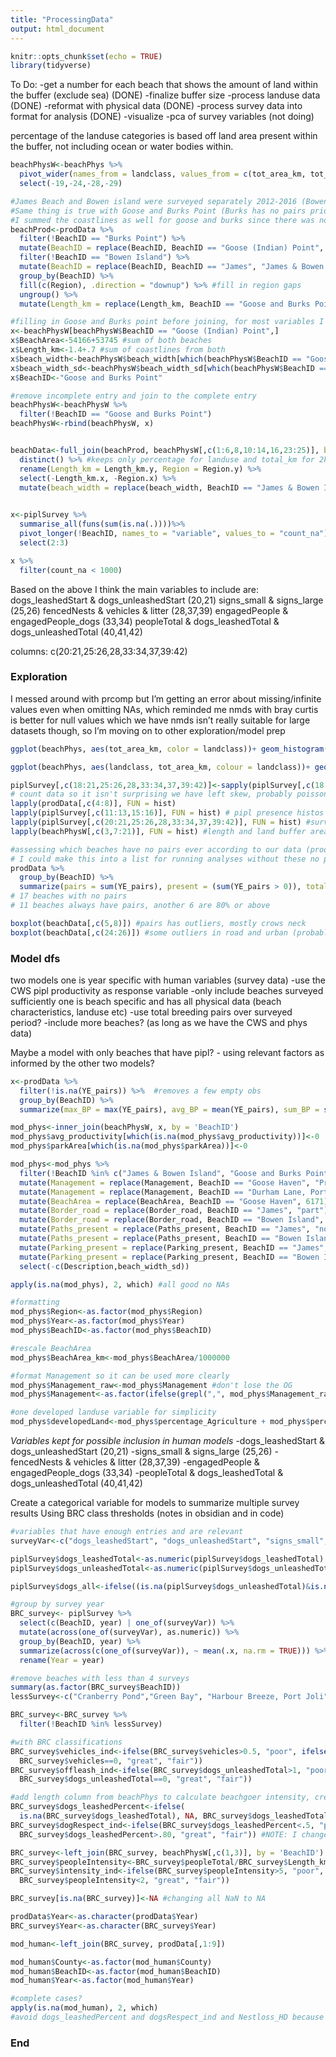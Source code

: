 ```yaml
---
title: "ProcessingData"
output: html_document
---
```


```r
knitr::opts_chunk$set(echo = TRUE)
library(tidyverse)
```

To Do:
-get a number for each beach that shows the amount of land within the buffer (exclude sea) (DONE)
-finalize buffer size
-process landuse data (DONE)
-reformat with physical data (DONE)
-process survey data into format for analysis (DONE)
-visualize
-pca of survey variables (not doing)


percentage of the landuse categories is based off land area present within the buffer, not including ocean or water bodies within.

```r
beachPhysW<-beachPhys %>% 
  pivot_wider(names_from = landclass, values_from = c(tot_area_km, tot_area, percentage)) %>% 
  select(-19,-24,-28,-29)

#James Beach and Bowen island were surveyed separately 2012-2016 (Bowen island had no pairs) Remove Bowen island and rename James as James and Bowen Island
#Same thing is true with Goose and Burks Point (Burks has no pairs prior to the joining of the sites in 2017)
#I summed the coastlines as well for goose and burks since there was no coastline measurement
beachProd<-prodData %>%
  filter(!BeachID == "Burks Point") %>% 
  mutate(BeachID = replace(BeachID, BeachID == "Goose (Indian) Point", "Goose and Burks Point")) %>% 
  filter(!BeachID == "Bowen Island") %>% 
  mutate(BeachID = replace(BeachID, BeachID == "James", "James & Bowen Island")) %>% 
  group_by(BeachID) %>% 
  fill(c(Region), .direction = "downup") %>% #fill in region gaps
  ungroup() %>% 
  mutate(Length_km = replace(Length_km, BeachID == "Goose and Burks Point", 2.1)) #Goose pt = .7 Burks = 1.4, 2.1 total

#filling in Goose and Burks point before joining, for most variables I will use the goose Point data (urban land, pop dens etc)
x<-beachPhysW[beachPhysW$BeachID == "Goose (Indian) Point",]
x$BeachArea<-54166+53745 #sum of both beaches
x$Length_km<-1.4+.7 #sum of coastlines from both
x$beach_width<-beachPhysW$beach_width[which(beachPhysW$BeachID == "Goose and Burks Point")]
x$beach_width_sd<-beachPhysW$beach_width_sd[which(beachPhysW$BeachID == "Goose and Burks Point")]
x$BeachID<-"Goose and Burks Point"

#remove incomplete entry and join to the complete entry
beachPhysW<-beachPhysW %>% 
  filter(!BeachID == "Goose and Burks Point")
beachPhysW<-rbind(beachPhysW, x)


beachData<-full_join(beachProd, beachPhysW[,c(1:6,8,10:14,16,23:25)], by = c('BeachID')) %>% 
  distinct() %>% #keeps only percentage for landuse and total_km for 2km beach buffer
  rename(Length_km = Length_km.y, Region = Region.y) %>% 
  select(-Length_km.x, -Region.x) %>% 
  mutate(beach_width = replace(beach_width, BeachID == "James & Bowen Island", beachPhysW$beach_width[beachPhysW$BeachID== "James"]))  # the only missing value between the grouped and alone beaches
 

x<-piplSurvey %>% 
  summarise_all(funs(sum(is.na(.))))%>%
  pivot_longer(!BeachID, names_to = "variable", values_to = "count_na") %>% 
  select(2:3)

x %>% 
  filter(count_na < 1000)
```
Based on the above I think the main variables to include are:
dogs_leashedStart & dogs_unleashedStart (20,21)
signs_small & signs_large (25,26)
fencedNests & vehicles & litter (28,37,39)
engagedPeople & engagedPeople_dogs (33,34)
peopleTotal & dogs_leashedTotal & dogs_unleashedTotal (40,41,42)

columns: c(20:21,25:26,28,33:34,37,39:42)

### Exploration
I messed around with prcomp but I'm getting an error about missing/infinite values even when omitting NAs, which reminded me nmds with bray curtis is better for null values which we have
nmds isn't really suitable for large datasets though, so I'm moving on to other exploration/model prep

```r
ggplot(beachPhys, aes(tot_area_km, color = landclass))+ geom_histogram()+facet_wrap(~landclass, scales = "free")

ggplot(beachPhys, aes(landclass, tot_area_km, colour = landclass))+ geom_boxplot()+facet_wrap(~Region)
```


```r
piplSurvey[,c(18:21,25:26,28,33:34,37,39:42)]<-sapply(piplSurvey[,c(18:21,25:26,28,33:34,37,39:42)],as.numeric)
# count data so it isn't surprising we have left skew, probably poisson dist.
lapply(prodData[,c(4:8)], FUN = hist)
lapply(piplSurvey[,c(11:13,15:16)], FUN = hist) # pipl presence histos
lapply(piplSurvey[,c(20:21,25:26,28,33:34,37,39:42)], FUN = hist) #survey variables we want to include
lapply(beachPhysW[,c(3,7:21)], FUN = hist) #length and land buffer area are normal-ish, all others have left skew

#assessing which beaches have no pairs ever according to our data (prodData is CWS data)
# I could make this into a list for running analyses without these no pipl beaches
prodData %>% 
  group_by(BeachID) %>% 
  summarize(pairs = sum(YE_pairs), present = (sum(YE_pairs > 0)), total = n(), ratio = (sum(YE_pairs > 0)/n())) 
# 17 beaches with no pairs
# 11 beaches always have pairs, another 6 are 80% or above

```


```r
boxplot(beachData[,c(5,8)]) #pairs has outliers, mostly crows neck
boxplot(beachData[,c(24:26)]) #some outliers in road and urban (probably near halifax?)
```


### Model dfs

two models
one is year specific with human variables (survey data)
  -use the CWS pipl productivity as response variable
  -only include beaches surveyed sufficiently
one is beach specific and has all physical data (beach characteristics, landuse etc)
  -use total breeding pairs over surveyed period?
  -include more beaches? (as long as we have the CWS and phys data)

Maybe a model with only beaches that have pipl?
  - using relevant factors as informed by the other two models?

```r
x<-prodData %>% 
  filter(!is.na(YE_pairs)) %>%  #removes a few empty obs
  group_by(BeachID) %>% 
  summarize(max_BP = max(YE_pairs), avg_BP = mean(YE_pairs), sum_BP = sum(YE_pairs), avg_productivity = mean(Productivity[which(Productivity>0)]), avg_productivity_all = mean(Productivity[which(!is.na(Productivity))])) #used average without the zeros to show the capacity of the beach when a breeding pair succeeds

mod_phys<-inner_join(beachPhysW, x, by = 'BeachID')
mod_phys$avg_productivity[which(is.na(mod_phys$avg_productivity))]<-0
mod_phys$parkArea[which(is.na(mod_phys$parkArea))]<-0

mod_phys<-mod_phys %>% 
  filter(!BeachID %in% c("James & Bowen Island", "Goose and Burks Point", "Fox Bar")) %>% 
  mutate(Management = replace(Management, BeachID == "Goose Haven", "Private")) %>% 
  mutate(Management = replace(Management, BeachID == "Durham Lane, Port Joli", "Mixed")) %>% 
  mutate(BeachArea = replace(BeachArea, BeachID == "Goose Haven", 6171)) %>% 
  mutate(Border_road = replace(Border_road, BeachID == "James", "part")) %>% 
  mutate(Border_road = replace(Border_road, BeachID == "Bowen Island", "part")) %>% 
  mutate(Paths_present = replace(Paths_present, BeachID == "James", "no")) %>% 
  mutate(Paths_present = replace(Paths_present, BeachID == "Bowen Island", "no")) %>% 
  mutate(Parking_present = replace(Parking_present, BeachID == "James", "no")) %>% 
  mutate(Parking_present = replace(Parking_present, BeachID == "Bowen Island", "no")) %>% 
  select(-c(Description,beach_width_sd))

apply(is.na(mod_phys), 2, which) #all good no NAs

#formatting
mod_phys$Region<-as.factor(mod_phys$Region)
mod_phys$Year<-as.factor(mod_phys$Year)
mod_phys$BeachID<-as.factor(mod_phys$BeachID)

#rescale BeachArea
mod_phys$BeachArea_km<-mod_phys$BeachArea/1000000

#format Management so it can be used more clearly
mod_phys$Management_raw<-mod_phys$Management #don't lose the OG
mod_phys$Management<-as.factor(ifelse(grepl(",", mod_phys$Management_raw), "Mixed", mod_phys$Management_raw))

#one developed landuse variable for simplicity
mod_phys$developedLand<-mod_phys$percentage_Agriculture + mod_phys$percentage_Urban + mod_phys$percentage_Road
```


*Variables kept for possible inclusion in human models*
-dogs_leashedStart & dogs_unleashedStart (20,21)
-signs_small & signs_large (25,26)
-fencedNests & vehicles & litter (28,37,39)
-engagedPeople & engagedPeople_dogs (33,34)
-peopleTotal & dogs_leashedTotal & dogs_unleashedTotal (40,41,42)

Create a categorical variable for models to summarize multiple survey results
Using BRC class thresholds (notes in obsidian and in code)

```r
#variables that have enough entries and are relevant
surveyVar<-c("dogs_leashedStart", "dogs_unleashedStart", "signs_small", "signs_large", "fencedNests", "vehicles","litter", "engagedPeople", "engagedPeople_dogs","peopleTotal","dogs_leashedTotal", "dogs_unleashedTotal","dogs_all")

piplSurvey$dogs_leashedTotal<-as.numeric(piplSurvey$dogs_leashedTotal)
piplSurvey$dogs_unleashedTotal<-as.numeric(piplSurvey$dogs_unleashedTotal)

piplSurvey$dogs_all<-ifelse((is.na(piplSurvey$dogs_unleashedTotal)&is.na(piplSurvey$dogs_leashedTotal)), NA, rowSums(piplSurvey[,c("dogs_leashedTotal", "dogs_unleashedTotal")], na.rm=TRUE))

#group by survey year
BRC_survey<- piplSurvey %>% 
  select(c(BeachID, year) | one_of(surveyVar)) %>% 
  mutate(across(one_of(surveyVar), as.numeric)) %>% 
  group_by(BeachID, year) %>% 
  summarize(across(c(one_of(surveyVar)), ~ mean(.x, na.rm = TRUE))) %>% 
  rename(Year = year)

#remove beaches with less than 4 surveys 
summary(as.factor(BRC_survey$BeachID))
lessSurvey<-c("Cranberry Pond","Green Bay", "Harbour Breeze, Port Joli", "Hawk Point & The Hawk", "Dominion (Lingan)", "Round Bay", "Roseway", "Stoney (Lawrencetown Head)", "Bowen Island", "Goose & Burks Point", "Goose and Burks Point")

BRC_survey<-BRC_survey %>% 
  filter(!BeachID %in% lessSurvey)

#with BRC classifications
BRC_survey$vehicles_ind<-ifelse(BRC_survey$vehicles>0.5, "poor", ifelse(
  BRC_survey$vehicles==0, "great", "fair"))
BRC_survey$offleash_ind<-ifelse(BRC_survey$dogs_unleashedTotal>1, "poor", ifelse(
  BRC_survey$dogs_unleashedTotal==0, "great", "fair"))

#add length column from beachPhys to calculate beachgoer intensity, create total dogs (sum off and on leash total) for percent off leash
BRC_survey$dogs_leashedPercent<-ifelse(
  is.na(BRC_survey$dogs_leashedTotal), NA, BRC_survey$dogs_leashedTotal/BRC_survey$dogs_all)
BRC_survey$dogRespect_ind<-ifelse(BRC_survey$dogs_leashedPercent<.5, "poor", ifelse(
  BRC_survey$dogs_leashedPercent>.80, "great", "fair")) #NOTE: I changed this from >1 (in BRC) to >.8 for great

BRC_survey<-left_join(BRC_survey, beachPhysW[,c(1,3)], by = 'BeachID')
BRC_survey$peopleIntensity<-BRC_survey$peopleTotal/BRC_survey$Length_km
BRC_survey$intensity_ind<-ifelse(BRC_survey$peopleIntensity>5, "poor", ifelse(
  BRC_survey$peopleIntensity<2, "great", "fair"))

BRC_survey[is.na(BRC_survey)]<-NA #changing all NaN to NA
```


```r
prodData$Year<-as.character(prodData$Year)
BRC_survey$Year<-as.character(BRC_survey$Year)

mod_human<-left_join(BRC_survey, prodData[,1:9])

mod_human$County<-as.factor(mod_human$County)
mod_human$BeachID<-as.factor(mod_human$BeachID)
mod_human$Year<-as.factor(mod_human$Year)

#complete cases?
apply(is.na(mod_human), 2, which) 
#avoid dogs_leashedPercent and dogsRespect_ind and Nestloss_HD because of many missing values

```


### End




